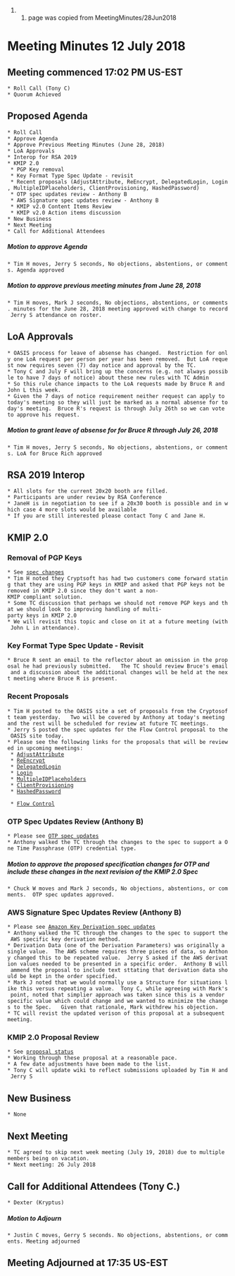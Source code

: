 ## page was copied from MeetingMinutes/28Jun2018
= Meeting Minutes 12 July 2018 =
== Meeting commenced 17:02 PM US-EST ==
 * Roll Call (Tony C)
 * Quorum Achieved

== Proposed Agenda ==
 * Roll Call
 * Approve Agenda
 * Approve Previous Meeting Minutes (June 28, 2018)
 * LoA Approvals
 * Interop for RSA 2019
 * KMIP 2.0
  * PGP Key removal
  * Key Format Type Spec Update - revisit
  * Recent proposals (AdjustAttribute, ReEncrypt, DelegatedLogin, Login, MultipleIDPlaceholders, ClientProvisioning, HashedPassword)
  * OTP spec updates review - Anthony B
  * AWS Signature spec updates review - Anthony B
  * KMIP v2.0 Content Items Review
  * KMIP v2.0 Action items discussion
 * New Business
 * Next Meeting
 * Call for Additional Attendees

===== Motion to approve Agenda =====
 * Tim H moves, Jerry S seconds, No objections, abstentions, or comments. Agenda approved

===== Motion to approve previous meeting minutes from June 28, 2018 =====
 * Tim H moves, Mark J seconds, No objections, abstentions, or comments. minutes for the June 28, 2018 meeting approved with change to record Jerry S attendance on roster.

== LoA Approvals ==
 * OASIS process for leave of absense has changed.  Restriction for only one LoA request per person per year has been removed.  But LoA request now requires seven (7) day notice and approval by the TC.
 * Tony C and July F will bring up the concerns (e.g. not always possible to have 7 days of notice) about these new rules with TC Admin
 * So this rule chance impacts to the LoA requests made by Bruce R and John L this week.
 * Given the 7 days of notice requirement neither request can apply to today's meeting so they will just be marked as a normal absense for today's meeting.  Bruce R's request is through July 26th so we can vote to approve his request.

===== Motion to grant leave of absense for for Bruce R through July 26, 2018 =====
 * Tim H moves, Jerry S seconds, No objections, abstentions, or comments. LoA for Bruce Rich approved

== RSA 2019 Interop ==
 * All slots for the current 20x20 booth are filled.
 * Participants are under review by RSA Conference
 * JaneH is in negotiation to see if a 20x30 booth is possible and in which case 4 more slots would be available
 * If you are still interested please contact Tony C and Jane H.

== KMIP 2.0 ==
=== Removal of PGP Keys ===
 * See [[https://www.oasis-open.org/committees/document.php?document_id=63205|spec changes]]
 * Tim H noted they Cryptsoft has had two customers come forward stating that they are using PGP keys in KMIP and asked that PGP keys not be removed in KMIP 2.0 since they don't want a non-KMIP compliant solution.
 * Some TC discussion that perhaps we should not remove PGP keys and that we should look to improving handling of multi-party keys in KMIP 2.0
 * We will revisit this topic and close on it at a future meeting (with John L in attendance).

=== Key Format Type Spec Update - Revisit ===
 * Bruce R sent an email to the reflector about an omission in the proposal he had previously submitted.   The TC should review Bruce's email and a discussion about the additional changes will be held at the next meeting where Bruce R is present.

=== Recent Proposals ===
 * Tim H posted to the OASIS site a set of proposals from the Cryptosoft team yesterday.   Two will be covered by Anthony at today's meeting and the rest will be scheduled for review at future TC meetings.
 * Jerry S posted the spec updates for the Flow Control proposal to the OASIS site today.
 * Please see the following links for the proposals that will be reviewed in upcoming meetings:
  * [[https://www.oasis-open.org/apps/org/workgroup/kmip/document.php?document_id=63401|AdjustAttribute]]
  * [[https://www.oasis-open.org/apps/org/workgroup/kmip/document.php?document_id=63400|ReEncrypt]]
  * [[https://www.oasis-open.org/apps/org/workgroup/kmip/document.php?document_id=63399|DelegatedLogin]]
  * [[https://www.oasis-open.org/apps/org/workgroup/kmip/document.php?document_id=63398|Login]]
  * [[https://www.oasis-open.org/apps/org/workgroup/kmip/document.php?document_id=63397|MultipleIDPlaceholders]]
  * [[https://www.oasis-open.org/apps/org/workgroup/kmip/document.php?document_id=63396|ClientProvisioning]]
  * [[https://www.oasis-open.org/apps/org/workgroup/kmip/document.php?document_id=63395|HashedPassword]]

  * [[https://www.oasis-open.org/apps/org/workgroup/kmip/document.php?document_id=63410|Flow Control]]

=== OTP Spec Updates Review (Anthony B) ===
 * Please see [[https://www.oasis-open.org/apps/org/workgroup/kmip/document.php?document_id=63393|OTP spec updates]]
 * Anthony walked the TC through the changes to the spec to support a One Time Passphrase (OTP) credential type.

===== Motion to approve the proposed specification changes for OTP and include these changes in the next revision of the KMIP 2.0 Spec =====
 * Chuck W moves and Mark J seconds, No objections, abstentions, or comments.  OTP spec updates approved.

=== AWS Signature Spec Updates Review (Anthony B) ===
 * Please see [[https://www.oasis-open.org/apps/org/workgroup/kmip/document.php?document_id=63394|Amazon Key Derivation spec updates]]
 * Anthony walked the TC through the changes to the spec to support the AWS specific key derivation method.
 * Derivation Data (one of the Derivation Parameters) was originally a single value.  The AWS scheme requires three pieces of data, so Anthony changed this to be repeated value.  Jerry S asked if the AWS derivation values needed to be presented in a specific order.  Anthony B will ammend the proposal to include text sttating that derivation data should be kept in the order specified.
 * Mark J noted that we would normally use a Structure for situations like this versus repeating a value.  Tony C, while agreeing with Mark's point, noted that simplier approach was taken since this is a vendor specific value which could change and we wanted to minimize the changes to the Spec.   Given that rationale, Mark withdrew his objection.
 * TC will revist the updated verison of this proposal at a subsequent meeting.

=== KMIP 2.0 Proposal Review ===
 * See [[https://wiki.oasis-open.org/kmip/2.0|proposal status]]
 * Working through these proposal at a reasonable pace.
 * A few date adjustments have been made to the list.
 * Tony C will update wiki to reflect submissions uploaded by Tim H and Jerry S

== New Business ==
 * None

== Next Meeting ==
 * TC agreed to skip next week meeting (July 19, 2018) due to multiple members being on vacation.
 * Next meeting: 26 July 2018

== Call for Additional Attendees (Tony C.) ==
 * Dexter (Kryptus)

===== Motion to Adjourn =====
 * Justin C moves, Gerry S seconds. No objections, abstentions, or comments. Meeting adjourned

== Meeting Adjourned at 17:35 US-EST ==
